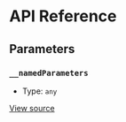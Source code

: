 # API Reference

## Parameters

### `__namedParameters`

- Type: `any`

[View source](https://github.com/vtex/shoreline/blob/0ed0a3d44/packages/date/src/calendar/calendar-provider.tsx#L10)
